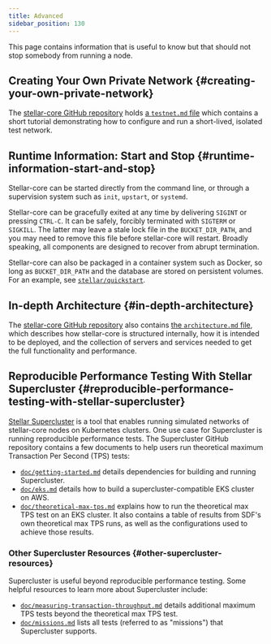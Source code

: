 ```yaml
---
title: Advanced
sidebar_position: 130
---
```


This page contains information that is useful to know but that should not stop somebody from running a node.

## Creating Your Own Private Network {#creating-your-own-private-network}

The [stellar-core GitHub repository] holds [a `testnet.md` file] which contains a short tutorial demonstrating how to configure and run a short-lived, isolated test network.

## Runtime Information: Start and Stop {#runtime-information-start-and-stop}

Stellar-core can be started directly from the command line, or through a supervision system such as `init`, `upstart`, or `systemd`.

Stellar-core can be gracefully exited at any time by delivering `SIGINT` or pressing `CTRL-C`. It can be safely, forcibly terminated with `SIGTERM` or `SIGKILL`. The latter may leave a stale lock file in the `BUCKET_DIR_PATH`, and you may need to remove this file before stellar-core will restart. Broadly speaking, all components are designed to recover from abrupt termination.

Stellar-core can also be packaged in a container system such as Docker, so long as `BUCKET_DIR_PATH` and the database are stored on persistent volumes. For an example, see [`stellar/quickstart`].

## In-depth Architecture {#in-depth-architecture}

The [stellar-core GitHub repository] also contains [the `architecture.md` file], which describes how stellar-core is structured internally, how it is intended to be deployed, and the collection of servers and services needed to get the full functionality and performance.

## Reproducible Performance Testing With Stellar Supercluster {#reproducible-performance-testing-with-stellar-supercluster}

[Stellar Supercluster] is a tool that enables running simulated networks of stellar-core nodes on Kubernetes clusters. One use case for Supercluster is running reproducible performance tests. The Supercluster GitHub repository contains a few documents to help users run theoretical maximum Transaction Per Second (TPS) tests:

- [`doc/getting-started.md`] details dependencies for building and running Supercluster.
- [`doc/eks.md`] details how to build a supercluster-compatible EKS cluster on AWS.
- [`doc/theoretical-max-tps.md`] explains how to run the theoretical max TPS test on an EKS cluster. It also contains a table of results from SDF's own theoretical max TPS runs, as well as the configurations used to achieve those results.

### Other Supercluster Resources {#other-supercluster-resources}

Supercluster is useful beyond reproducible performance testing. Some helpful resources to learn more about Supercluster include:

- [`doc/measuring-transaction-throughput.md`] details additional maximum TPS tests beyond the theoretical max TPS test.
- [`doc/missions.md`] lists all tests (referred to as "missions") that Supercluster supports.

[stellar-core github repository]: https://github.com/stellar/stellar-core
[a `testnet.md` file]: https://github.com/stellar/stellar-core/blob/master/docs/software/testnet.md
[`stellar/quickstart`]: https://github.com/stellar/quickstart
[the `architecture.md` file]: https://github.com/stellar/stellar-core/blob/master/docs/architecture.md
[Stellar Supercluster]: https://github.com/stellar/supercluster/tree/main
[`doc/getting-started.md`]: https://github.com/stellar/supercluster/blob/main/doc/getting-started.md
[`doc/eks.md`]: https://github.com/stellar/supercluster/blob/main/doc/eks.md
[`doc/theoretical-max-tps.md`]: https://github.com/stellar/supercluster/blob/main/doc/theoretical-max-tps.md
[`doc/measuring-transaction-throughput.md`]: https://github.com/stellar/supercluster/blob/main/doc/measuring-transaction-throughput.md
[`doc/missions.md`]: https://github.com/stellar/supercluster/blob/main/doc/missions.md
